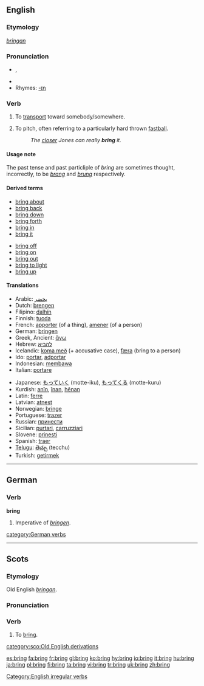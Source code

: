==English==

{{rank|c.|strong|dead|399|bring|returned|seems|soul}}

===Etymology===
{{OE.}} ''[[bringan]]''

===Pronunciation===
*{{IPA|/ˈbɹɪŋ/}}, {{SAMPA|/"brIN/}}
*{{audio|en-us-bring.ogg|Audio (US)}}
*Rhymes: [[Rhymes:English:-ɪŋ|-ɪŋ]]

===Verb===
{{en-verb|brings|bringing|brought|brought}}

# {{transitive}} To [[transport]] toward somebody/somewhere.
# {{baseball}} To pitch, often referring to a particularly hard thrown [[fastball]].
#: ''The [[closer]] Jones can really '''bring''' it.''

====Usage note====
The past tense and past particliple of ''bring'' are sometimes thought, incorrectly, to be ''[[brang]]'' and ''[[brung]]'' respectively.

====Derived terms====
{{rel-top|Derived terms}}
*[[bring about]]
*[[bring back]]
*[[bring down]]
*[[bring forth]]
*[[bring in]]
*[[bring it]]
{{rel-mid}}
*[[bring off]]
*[[bring on]]
*[[bring out]]
*[[bring to light]]
*[[bring up]]
{{rel-bottom}}

====Translations====
{{trans-top|bring (''verb'')}}
*Arabic: [[يحضر]]
*Dutch: [[brengen]]
*Filipino: [[dalhín]]
*Finnish: [[tuoda]]
*French: [[apporter]] (of a thing), [[amener]] (of a person)
*German: [[bringen]]
*Greek, Ancient: [[ἄγω]]
*Hebrew: [[להביא]]
*Icelandic: [[koma með]] (+ accusative case), [[færa]] (bring to a person)
*Ido: [[portar]], [[adportar]]
*Indonesian: [[bawa|membawa]]
*Italian: [[portare]]
{{trans-mid}}
*Japanese: [[もっていく]] (motte-iku), [[もってくる]] (motte-kuru)
*Kurdish: [[anîn]], [[înan]], [[hênan]]
*Latin: [[ferre]]
*Latvian: [[atnest]]
*Norwegian: [[bringe]]
*Portuguese: [[trazer]]
*Russian: [[принести]]
*Sicilian: [[purtari]], [[carruzziari]]
*Slovene: [[prinesti]]
*Spanish: [[traer]]
*[[Telugu]]: [[తెచ్చు]] (tecchu)
*Turkish: [[getirmek]]
{{trans-bottom}}

[[Category:English irregular verbs]]

----

==German==
===Verb===
'''bring'''

#Imperative of ''[[bringen]]''.

[[category:German verbs]]

----

==Scots==
===Etymology===
Old English ''[[bringan]]''.

===Pronunciation===
{{IPA|/brɪŋ/}}

===Verb===
{{sco-verb|brings|bringin|brocht}}

# To [[#English|bring]].

[[category:sco:Old English derivations]]

[[es:bring]]
[[fa:bring]]
[[fr:bring]]
[[gl:bring]]
[[ko:bring]]
[[hy:bring]]
[[io:bring]]
[[it:bring]]
[[hu:bring]]
[[ja:bring]]
[[pl:bring]]
[[fi:bring]]
[[ta:bring]]
[[vi:bring]]
[[tr:bring]]
[[uk:bring]]
[[zh:bring]]